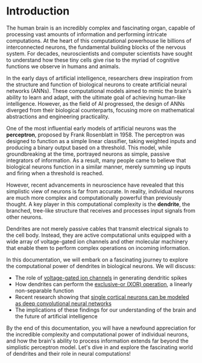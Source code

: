 
# Introduction

The human brain is an incredibly complex and fascinating organ, capable of processing vast amounts of information and performing intricate computations. At the heart of this computational powerhouse lie billions of interconnected neurons, the fundamental building blocks of the nervous system. For decades, neuroscientists and computer scientists have sought to understand how these tiny cells give rise to the myriad of cognitive functions we observe in humans and animals.

In the early days of artificial intelligence, researchers drew inspiration from the structure and function of biological neurons to create artificial neural networks (ANNs). These computational models aimed to mimic the brain's ability to learn and adapt, with the ultimate goal of achieving human-like intelligence. However, as the field of AI progressed, the design of ANNs diverged from their biological counterparts, focusing more on mathematical abstractions and engineering practicality.

One of the most influential early models of artificial neurons was the **perceptron**, proposed by Frank Rosenblatt in 1958. The perceptron was designed to function as a simple linear classifier, taking weighted inputs and producing a binary output based on a threshold. This model, while groundbreaking at the time, portrayed neurons as simple, passive integrators of information. As a result, many people came to believe that biological neurons function in a similar manner, merely summing up inputs and firing when a threshold is reached.

However, recent advancements in neuroscience have revealed that this simplistic view of neurons is far from accurate. In reality, individual neurons are much more complex and computationally powerful than previously thought. A key player in this computational complexity is the **dendrite**, the branched, tree-like structure that receives and processes input signals from other neurons.

<Callout type="info">
Dendrites are not merely passive cables that transmit electrical signals to the cell body. Instead, they are active computational units equipped with a wide array of voltage-gated ion channels and other molecular machinery that enable them to perform complex operations on incoming information.
</Callout>

In this documentation, we will embark on a fascinating journey to explore the computational power of dendrites in biological neurons. We will discuss:

- The role of [voltage-gated ion channels](/the-role-of-dendrites-in-neural-computations/voltage-gated-ion-channels) in generating dendritic spikes
- How dendrites can perform the [exclusive-or (XOR) operation](/the-role-of-dendrites-in-neural-computations/dendritic-spikes-and-xor-operation), a linearly non-separable function
- Recent research showing that [single cortical neurons can be modeled as deep convolutional neural networks](/modeling-single-neurons-as-deep-neural-networks)
- The implications of these findings for our understanding of the brain and the future of artificial intelligence

By the end of this documentation, you will have a newfound appreciation for the incredible complexity and computational power of individual neurons, and how the brain's ability to process information extends far beyond the simplistic perceptron model. Let's dive in and explore the fascinating world of dendrites and their role in neural computations!
